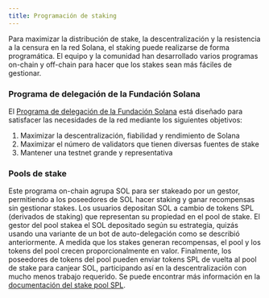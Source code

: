 ```yaml
---
title: Programación de staking
---
```


Para maximizar la distribución de stake, la descentralización y la resistencia a
la censura en la red Solana, el staking puede realizarse de forma programática.
El equipo y la comunidad han desarrollado varios programas on-chain y off-chain
para hacer que los stakes sean más fáciles de gestionar.

### Programa de delegación de la Fundación Solana

El
[Programa de delegación de la Fundación Solana](https://solana.org/delegation-program)
está diseñado para satisfacer las necesidades de la red mediante los siguientes
objetivos:

1. Maximizar la descentralización, fiabilidad y rendimiento de Solana
2. Maximizar el número de validators que tienen diversas fuentes de stake
3. Mantener una testnet grande y representativa

### Pools de stake

Este programa on-chain agrupa SOL para ser stakeado por un gestor, permitiendo a
los poseedores de SOL hacer staking y ganar recompensas sin gestionar stakes.
Los usuarios depositan SOL a cambio de tokens SPL (derivados de staking) que
representan su propiedad en el pool de stake. El gestor del pool stakea el SOL
depositado según su estrategia, quizás usando una variante de un bot de
auto-delegación como se describió anteriormente. A medida que los stakes generan
recompensas, el pool y los tokens del pool crecen proporcionalmente en valor.
Finalmente, los poseedores de tokens del pool pueden enviar tokens SPL de vuelta
al pool de stake para canjear SOL, participando así en la descentralización con
mucho menos trabajo requerido. Se puede encontrar más información en la
[documentación del stake pool SPL](https://spl.solana.com/stake-pool).
